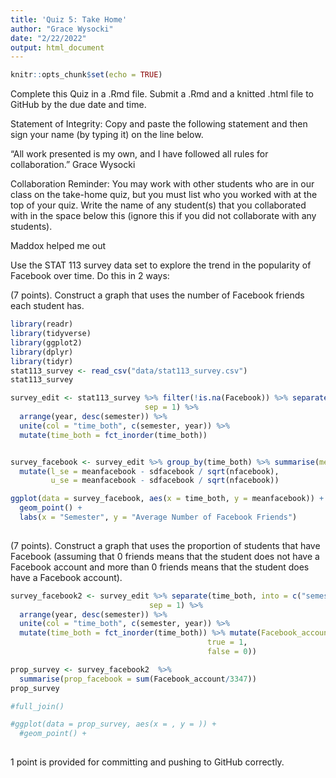 ```yaml
---
title: 'Quiz 5: Take Home'
author: "Grace Wysocki"
date: "2/22/2022"
output: html_document
---
```


```r
knitr::opts_chunk$set(echo = TRUE)
```

Complete this Quiz in a .Rmd file. Submit a .Rmd and a knitted .html file to GitHub by the due date and time.

Statement of Integrity: Copy and paste the following statement and then sign your name (by typing it) on the line below.

“All work presented is my own, and I have followed all rules for collaboration.” Grace Wysocki

Collaboration Reminder: You may work with other students who are in our class on the take-home quiz, but you must list who you worked with at the top of your quiz. Write the name of any student(s) that you collaborated with in the space below this (ignore this if you did not collaborate with any students).

Maddox helped me out

Use the STAT 113 survey data set to explore the trend in the popularity of Facebook over time. Do this in 2 ways:

(7 points). Construct a graph that uses the number of Facebook friends each student has.

```r
library(readr)
library(tidyverse)
library(ggplot2)
library(dplyr)
library(tidyr)
stat113_survey <- read_csv("data/stat113_survey.csv")
stat113_survey
```


```r
survey_edit <- stat113_survey %>% filter(!is.na(Facebook)) %>% separate(time_both, into = c("semester", "year"),
                              sep = 1) %>%
  arrange(year, desc(semester)) %>%
  unite(col = "time_both", c(semester, year)) %>%
  mutate(time_both = fct_inorder(time_both))


survey_facebook <- survey_edit %>% group_by(time_both) %>% summarise(meanfacebook = mean(Facebook), sdfacebook = sd(Facebook), nfacebook = n()) %>% 
  mutate(l_se = meanfacebook - sdfacebook / sqrt(nfacebook),
         u_se = meanfacebook - sdfacebook / sqrt(nfacebook))

ggplot(data = survey_facebook, aes(x = time_both, y = meanfacebook)) +
  geom_point() + 
  labs(x = "Semester", y = "Average Number of Facebook Friends")
 
```

(7 points). Construct a graph that uses the proportion of students that have Facebook (assuming that 0 friends means that the student does not have a Facebook account and more than 0 friends means that the student does have a Facebook account).

```r
survey_facebook2 <- survey_edit %>% separate(time_both, into = c("semester", "year"),
                               sep = 1) %>%
  arrange(year, desc(semester)) %>%
  unite(col = "time_both", c(semester, year)) %>%
  mutate(time_both = fct_inorder(time_both)) %>% mutate(Facebook_account = if_else(Facebook > 0,
                                            true = 1,
                                            false = 0)) 

prop_survey <- survey_facebook2  %>%
  summarise(prop_facebook = sum(Facebook_account/3347))
prop_survey

#full_join()

#ggplot(data = prop_survey, aes(x = , y = )) +
  #geom_point() + 
  


```


1 point is provided for committing and pushing to GitHub correctly.